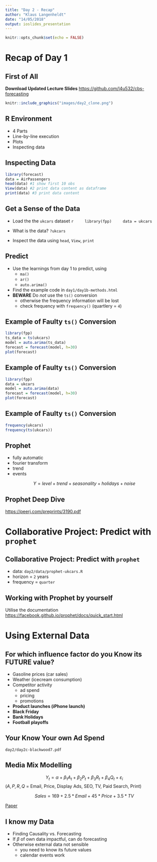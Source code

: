 ```yaml
---
title: "Day 2 - Recap"
author: "Klaus Langenheldt"
date: "14/05/2018"
output: ioslides_presentation
---
```


```r
knitr::opts_chunk$set(echo = FALSE)
```

# Recap of Day 1

## First of All
**Download Updated Lecture Slides**
<https://github.com/l4u532/cbs-forecasting>

```r
knitr::include_graphics("images/day2_clone.png")
```

## R Environment
- 4 Parts
- Line-by-line execution
- Plots
- Inspecting data

## Inspecting Data

```r
library(forecast)
data = AirPassengers
head(data) #1 show first 10 obs
View(data) #2 print data content as dataframe
print(data) #3 print data content
```

## Get a Sense of the Data
- Load the the `ukcars` dataset
    ```r
    library(fpp)
    data = ukcars
    ```
    
- What is the data? `?ukcars`
- Inspect the data using `head`, `View`, `print`


## Predict
- Use the learnings from day 1 to predict, using
    - `ma()`
    - `ar()`
    - `auto.arima()`
- Find the example code in `day1/day1b-methods.html`
- **BEWARE** Do _not_ use the `ts()` conversion
    - otherwise the frequency information will be lost
    - check frequency with `frequency()` (quartlery = `4`)

## Example of Faulty `ts()` Conversion
```r
library(fpp)
ts_data = ts(ukcars)
model = auto.arima(ts_data)
forecast = forecast(model, h=30)
plot(forecast)
```

## Example of Faulty `ts()` Conversion
```r
library(fpp)
data = ukcars
model = auto.arima(data)
forecast = forecast(model, h=30)
plot(forecast)
```

## Example of Faulty `ts()` Conversion
```r
frequency(ukcars)
frequency(ts(ukcars))
```

## Prophet
- fully automatic
- fourier transform
- trend
- events

$$Y = level + trend + seasonality + holidays + noise$$

## Prophet Deep Dive
<https://peerj.com/preprints/3190.pdf>

# Collaborative Project: Predict with `prophet`

## Collaborative Project: Predict with `prophet`
- data: `day2/data/prophet-ukcars.R`
- horizon = `2` years
- frequency = `quarter`


## Working with Prophet by yourself
Utilise the documentation
<https://facebook.github.io/prophet/docs/quick_start.html>


# Using External Data

## For which influence factor do you Know its **FUTURE** value?
- Gasoline prices (car sales)
- Weather (icecream consumption)
- Competitor activity
    - ad spend
    - pricing
    - promotions
- **Product launches (iPhone launch)**
- **Black Friday**
- **Bank Holidays**
- **Football playoffs**


## Your Know Your own Ad Spend
`day2/day2c-blackwood7.pdf`

## Media Mix Modelling
$$Y _ { t } = \alpha + \beta _ { 1} A _ { t } + \beta _ { 2} P _ { t } + \beta _ { 3} R _ { t } + \beta _ { 4} Q _ { t } + \varepsilon _ { i }$$
($A, P, R, Q$ = Email, Price, Display Ads, SEO, TV, Paid Search, Print)



$$Sales = 169 + 2.5*Email + 45*Price + 3.5*TV$$



[Paper](http://citeseerx.ist.psu.edu/viewdoc/summary?doi=10.1.1.120.3536&rank=1)

## I know my Data
- Finding Causality vs. Forecasting
- If $\beta$ of own data impactful, can do forecasting
- Otherwise external data not sensible
    - you need to know its future values
    - calendar events work